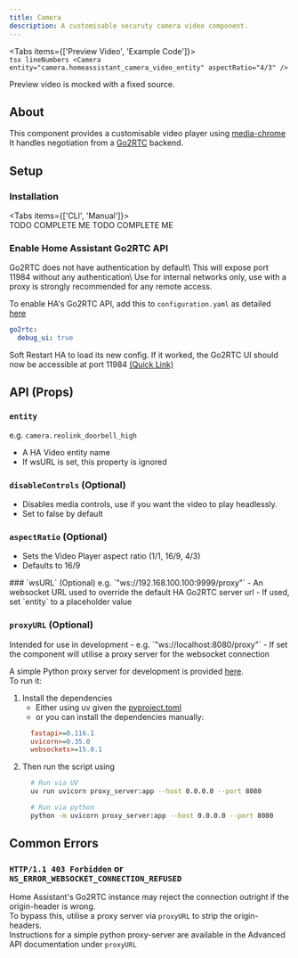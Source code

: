 ```yaml
---
title: Camera
description: A customisable securuty camera video component.
---
```



<Tabs items={['Preview Video', 'Example Code']}>
  <Tab value="Preview Video">    
    <CameraPreview />
  </Tab>
  <Tab value="Example Code">
    ```tsx lineNumbers
      <Camera
          entity="camera.homeassistant_camera_video_entity"
          aspectRatio="4/3"
      />
    ```
  </Tab>
</Tabs>

<Callout type="warn">
  Preview video is mocked with a fixed source.
</Callout>

## About
This component provides a customisable video player using [media-chrome](https://www.media-chrome.org/)\
It handles negotiation from a [Go2RTC](https://github.com/AlexxIT/go2rtc) backend.

## Setup
### Installation
<Tabs items={['CLI', 'Manual']}>
  <Tab value="CLI">    
    TODO COMPLETE ME
  </Tab>
  <Tab value="Manual">
    TODO COMPLETE ME
  </Tab>
</Tabs>

### Enable Home Assistant Go2RTC API
<Callout type="warn">
  Go2RTC does not have authentication by default\
  This will expose port 11984 without any authentication\
  Use for internal networks only, use with a proxy is strongly recommended for any remote access.
</Callout>

To enable HA's Go2RTC API, add this to `configuration.yaml` as detailed [here](https://www.home-assistant.io/integrations/go2rtc/#debug_ui)
```yaml
go2rtc:
  debug_ui: true
```
Soft Restart HA to load its new config.
If it worked, the Go2RTC UI should now be accessible at port 11984 [(Quick Link)](http://homeassistant.local:11984/)



## API (Props)
### `entity`
e.g. `camera.reolink_doorbell_high`
- A HA Video entity name 
- If wsURL is set, this property is ignored

### `disableControls` (Optional)
- Disables media controls, use if you want the video to play headlessly.
- Set to false by default

### `aspectRatio` (Optional)
- Sets the Video Player aspect ratio (1/1, 16/9, 4/3)
- Defaults to 16/9

<Accordions type="single">
  <Accordion title="Advanced">
  ### `wsURL` (Optional)
  e.g. `"ws://192.168.100.100:9999/proxy"`
  - An websocket URL used to override the default HA Go2RTC server url
  - If used, set `entity` to a placeholder value

  ### `proxyURL` (Optional)
  <Callout >
    Intended for use in development
  </Callout>
  - e.g. `"ws://localhost:8080/proxy"`
  - If set the component will utilise a proxy server for the websocket connection
  
  A simple Python proxy server for development is provided [here](https://github.com/jchu634/ha-components/blob/main/scripts/proxy_server.py).\
  To run it:
  1. Install the dependencies
      - Either using uv given the [pyproject.toml](https://github.com/jchu634/ha-components/blob/main/pyproject.toml)
      - or you can install the dependencies manually:
      ```ini
        fastapi>=0.116.1  
        uvicorn>=0.35.0
        websockets>=15.0.1
      ```
  2. Then run the script using
      ``` bash
        # Run via UV
        uv run uvicorn proxy_server:app --host 0.0.0.0 --port 8080

        # Run via python
        python -m uvicorn proxy_server:app --host 0.0.0.0 --port 8080
      ```
  </Accordion>
</Accordions>

## Common Errors
### `HTTP/1.1 403 Forbidden` or `NS_ERROR_WEBSOCKET_CONNECTION_REFUSED`
Home Assistant's Go2RTC instance may reject the connection outright if the origin-header is wrong.\
To bypass this, utilise a proxy server via `proxyURL` to strip the origin-headers.\
Instructions for a simple python proxy-server are available in the Advanced API documentation under `proxyURL`




  
